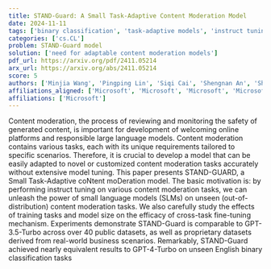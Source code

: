 ```yaml
---
title: STAND-Guard: A Small Task-Adaptive Content Moderation Model
date: 2024-11-11
tags: ['binary classification', 'task-adaptive models', 'instruct tuning', 'large language models', 'small language models', 'cross-task fine-tuning', 'model efficacy', 'content moderation']
categories: ['cs.CL']
problem: STAND-Guard model
solution: ['need for adaptable content moderation models']
pdf_url: https://arxiv.org/pdf/2411.05214
arx_url: https://arxiv.org/abs/2411.05214
score: 5
authors: ['Minjia Wang', 'Pingping Lin', 'Siqi Cai', 'Shengnan An', 'Shengjie Ma', 'Zeqi Lin', 'Congrui Huang', 'Bixiong Xu']
affiliations_aligned: ['Microsoft', 'Microsoft', 'Microsoft', 'Microsoft', 'Microsoft', 'Microsoft', 'Microsoft', 'Microsoft']
affiliations: ['Microsoft']
---
```



Content moderation, the process of reviewing and monitoring the safety of generated content, is important for development of welcoming online platforms and responsible large language models. Content moderation contains various tasks, each with its unique requirements tailored to specific scenarios. Therefore, it is crucial to develop a model that can be easily adapted to novel or customized content moderation tasks accurately without extensive model tuning. This paper presents STAND-GUARD, a Small Task-Adaptive coNtent moDeration model. The basic motivation is: by performing instruct tuning on various content moderation tasks, we can unleash the power of small language models (SLMs) on unseen (out-of-distribution) content moderation tasks. We also carefully study the effects of training tasks and model size on the efficacy of cross-task fine-tuning mechanism. Experiments demonstrate STAND-Guard is comparable to GPT-3.5-Turbo across over 40 public datasets, as well as proprietary datasets derived from real-world business scenarios. Remarkably, STAND-Guard achieved nearly equivalent results to GPT-4-Turbo on unseen English binary classification tasks